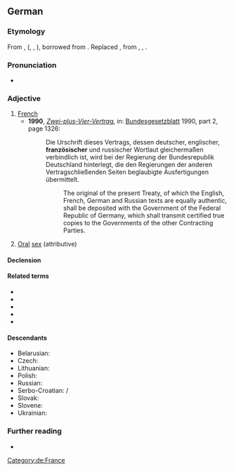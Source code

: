 {{also|Französisch}}
==German==

===Etymology===
From {{inh|de|gmh|franzoisisch}}, {{m|gmh|franzoisch}} ({{m|gmh|franzois}}, {{m|gmh|franzoys}}, {{m|gmh|franzeis}}), borrowed from {{bor|de|fro|françois|notext=1}} {{suffix|de||isch}}. Replaced {{cog|gmh|franzisch}}, from {{m|goh|francisc}}, {{m|goh|frenkisc}}, {{cog|goh|frenkisk}}.

===Pronunciation===
* {{IPA|/franˈtsøːzɪʃ/|lang=de}}

===Adjective===
{{de-adj|-}}

# [[French]]
#* '''1990''', ''[[s:de:Zwei-plus-Vier-Vertrag|Zwei-plus-Vier-Vertrag]]'', in: [[w:de:Bundesgesetzblatt (Deutschland)|Bundesgesetzblatt]] 1990, part 2, page 1326:
#*: Die Urschrift dieses Vertrags, dessen deutscher, englischer, '''französischer''' und russischer Wortlaut gleichermaßen verbindlich ist, wird bei der Regierung der Bundesrepublik Deutschland hinterlegt, die den Regierungen der anderen Vertragschließenden Seiten beglaubigte Ausfertigungen übermittelt.
#*:: The original of the present Treaty, of which the English, French, German and Russian texts are equally authentic, shall be deposited with the Government of the Federal Republic of Germany, which shall transmit certified true copies to the Governments of the other Contracting Parties.
# {{lb|de|colloquial}} [[oral|Oral]] [[sex]] (attributive)
#: {{ux|de|Er verwöhnte sie '''französisch'''|He pleasured her orally|inline=1}}

====Declension====
{{de-decl-adj-notcomp|französisch}}

====Related terms====
* {{l|de|Frankreich}}
* {{l|de|Franzmann}}
* {{l|de|Franzose}}
* {{l|de|Französin}}
* {{l|de|Französisch}}

====Descendants====
* Belarusian: {{l|be|французскі}}
* Czech: {{l|cs|francouzský}}
* Lithuanian: {{l|lt|prancūzų}}
* Polish: {{l|pl|francuski}}
* Russian: {{l|ru|францу́зский}}
* Serbo-Croatian: {{l|sh|француски}}/{{l|sh|francuski}}
* Slovak: {{l|sk|francúzsky}}
* Slovene: {{l|sl|francoski}}
* Ukrainian: {{l|uk|французький}}

===Further reading===
* {{R:Duden}}

[[Category:de:France]]